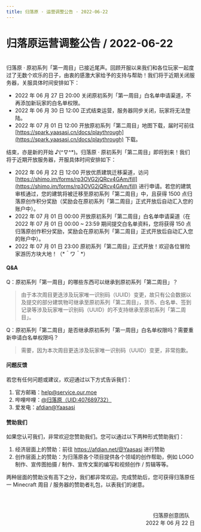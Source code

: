 ```yaml
---
title: 归落原 · 运营调整公告 · 2022-06-22
---
```


# 归落原运营调整公告 / 2022-06-22

<br />
归落原 · 原初系列「第一周目」已接近尾声。回顾开服以来我们和各位玩家一起度过了无数个欢乐的日子，由衷的感激大家给予的支持与帮助！我们将于近期关闭服务器，关服具体时间安排如下：

- 2022 年 06 月 27 日 20:00 关闭原初系列「第一周目」白名单申请渠道，不再添加新玩家的白名单权限。<br />
- 2022 年 06 月 30 日 12:00 正式结束运营，服务器同步关闭，玩家将无法登陆。<br />
- 2022 年 07 月 01 日 12:00 开放原初系列「第二周目」地图下载，届时可前往 [https://spark.yaasasi.cn/docs/playthrough](https://spark.yaasasi.cn/docs/playthrough) 下载。

结束，亦是新的开始 ♪(^∇^&#42;)。归落原 · 原初系列「第二周目」即将到来！我们将于近期开放服务器，开服具体时间安排如下：

- 2022 年 06 月 22 日 12:00 开放优质建筑迁移渠道，访问 [https://shimo.im/forms/rp3OVG2jQRcv4GAm/fill](https://shimo.im/forms/rp3OVG2jQRcv4GAm/fill) 进行申请。若您的建筑审核通过，您的建筑将被迁移至原初系列「第二周目」中，且获得 1500 点归落原创作积分奖励（奖励会在原初系列「第二周目」正式开放后自动汇入您的账户中）。
- 2022 年 07 月 01 日 00:00 开放原初系列「第二周目」白名单申请渠道（在 2022 年 07 月 01 日 00:00 ~ 23:59 期间提交白名单资料，您将获得 150 点 归落原创作积分奖励，奖励会在原初系列「第二周目」正式开放后自动汇入您的账户中）。
- 2022 年 07 月 01 日 23:00 原初系列「第二周目」正式开放！欢迎各位冒险家游历方块大地！（&#42;＾ワ＾&#42;）


#### Q&A

Q：原初系列「第一周目」的哪些东西可以继承到原初系列「第二周目」？
> 由于本次周目更迭涉及玩家唯一识别码（UUID）变更，故只有公会数据以及提交的部分建筑物可继承至原初系列「第二周目」，货币、白名单、签到记录等涉及玩家唯一识别码（UUID）的不支持继承至原初系列「第二周目」。

Q：原初系列「第二周目」是否继承原初系列「第一周目」白名单权限吗？需要重新申请白名单权限吗？
> 需要，因为本次周目更迭涉及玩家唯一识别码（UUID）变更，非常抱歉。


#### 问题反馈

若您有任何问题或建议，欢迎通过以下方式告诉我们：

1. 官方邮箱：help@service.our.moe
2. 哔哩哔哩：[@归落原（UID:407689732）](https://space.bilibili.com/407689732)
3. 爱发电：[afdian@Yaasasi](https://afdian.net/@Yaasasi)


#### 赞助我们

如果您认可我们，非常欢迎您赞助我们。您可以通过以下两种形式赞助我们：

1. 经济层面上的赞助：前往 https://afdian.net/@Yaasasi 进行赞助
2. 创作层面上的赞助：为归落原各个项目提供各个领域的创作帮助，例如 LOGO 制作、宣传图拍摄 / 制作、宣传文案的编写和视频创作 / 剪辑等等。

两种层面的赞助没有高下之分，我们都非常欢迎。完成赞助后，您可获得归落原任一 Minecraft 周目 / 服务器的赞助者礼包，以表我们的谢意。


<br /><br /><p align="right">归落原创意团队&emsp;<br />2022 年 06 月 22 日</p>